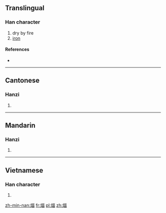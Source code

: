 ==Translingual==

===Han character===
{{Han char|rn=86|rad=火|as=09|sn=13|four=|canj=FMRW}}

# dry by fire
# [[iron]]

====References====
* {{Han ref|kx=0676.110|dkj=19185|dj=1087.140|hdz=32215.070|uh=714F|ud=29007}}

----

==Cantonese==

===Hanzi===
{{yue-hanzi|jyut=[[bik6]]|y=bik6}}

# {{defn|lang=yue|sort=火09}}

----

==Mandarin==

===Hanzi===
{{cmn-hanzi|pin=[[bì]] ([[bi4]]), [[huī]] ([[hui1]])|wg=pi<sup>4</sup>, hui<sup>1</sup>}}

# {{defn|lang=cmn|sort=火09}}

----

==Vietnamese==

===Han character===
{{vi-hantu|[[bức]]|rs=火09}}

# {{defn|lang=vi|sort=火09}}

[[zh-min-nan:煏]]
[[fr:煏]]
[[pl:煏]]
[[zh:煏]]